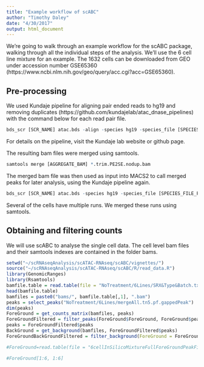```yaml
---
title: "Example workflow of scABC"
author: "Timothy Daley"
date: "4/30/2017"
output: html_document
---
```


We're going to walk through an example workflow for the scABC package, walking through all the individual steps of the analysis.  We'll use the 6 cell line mixture for an example.  The 1632 cells can be downloaded from GEO under accession number GSE65360 (https://www.ncbi.nlm.nih.gov/geo/query/acc.cgi?acc=GSE65360).  

## Pre-processing

We used Kundaje pipeline for aligning pair ended reads to hg19 and removing duplicates (https://github.com/kundajelab/atac_dnase_pipelines) with the command below for each read pair file.
```r
bds_scr [SCR_NAME] atac.bds -align -species hg19 -species_file [SPECIES_FILE_PATH] -nth [NUM_THREADS] -fastq1_1 [READ_PAIR1] -fastq1_2 [READ_PAIR2]
```
For details on the pipeline, visit the Kundaje lab website or github page.

The resulting bam files were merged using samtools.
```r
samtools merge [AGGREGATE_BAM] *.trim.PE2SE.nodup.bam
```
The merged bam file was then used as input into MACS2 to call merged peaks for later analysis, using the Kundaje pipeline again.
```r
bds_scr [SCR_NAME] atac.bds -species hg19 -species_file [SPECIES_FILE_PATH] -nth [NUM_THREADS] -se -filt_bam [AGGREGATE_BAM]
```

Several of the cells have multiple runs.  We merged these runs using samtools.

## Obtaining and filtering counts

We will use scABC to analyse the single cell data.  The cell level bam files and their samtools indexes are contained in the folder bams.
```r
setwd("~/scRNAseqAnalysis/scATAC-RNAseq/scABC/vignettes/")
source("~/scRNAseqAnalysis/scATAC-RNAseq/scABC/R/read_data.R")
library(GenomicRanges)
library(Rsamtools)
bamfile.table = read.table(file = "NoTreatment/6Lines/SRX&Type&Batch.txt")
head(bamfile.table)
bamfiles = paste0("bams/", bamfile.table[,1], ".bam")
peaks = select_peaks("NoTreatment/6Lines/mergeAll.tn5.pf.gappedPeak")
dim(peaks)
ForeGround = get_counts_matrix(bamfiles, peaks)
ForeGroundFiltered = filter_peaks(ForeGround$ForeGround, ForeGround$peaks)
peaks = ForeGroundFiltered$peaks
BackGround = get_background(bamfiles, ForeGroundFiltered$peaks)
ForeGroundBackGroundFiltered = filter_background(ForeGround = ForeGroundFiltered$ForeGround, BackGround = BackGround$BackGround)
```
```r
#ForeGround=read.table(file = "6cellInSilicoMixtureFullForeGroundPeakFiltered.txt", header=TRUE)
```
```r
#ForeGround[1:6, 1:6]
```